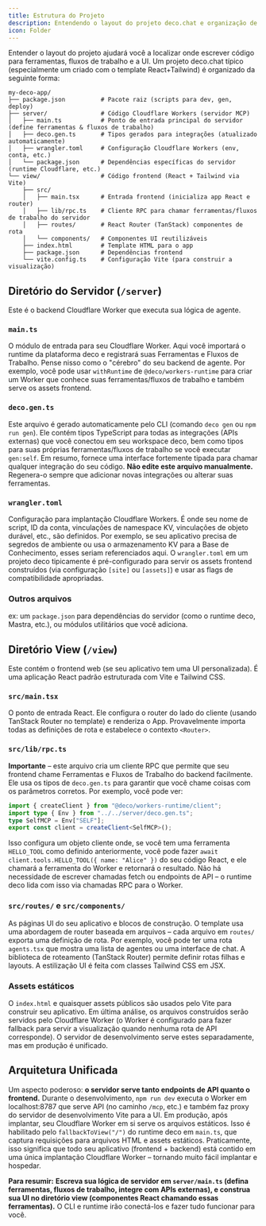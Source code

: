 ```yaml
---
title: Estrutura do Projeto
description: Entendendo o layout do projeto deco.chat e organização de arquivos
icon: Folder
---
```


Entender o layout do projeto ajudará você a localizar onde escrever código para ferramentas, fluxos de trabalho e a UI. Um projeto deco.chat típico (especialmente um criado com o template React+Tailwind) é organizado da seguinte forma:

```
my-deco-app/
├── package.json          # Pacote raiz (scripts para dev, gen, deploy)
├── server/               # Código Cloudflare Workers (servidor MCP)
│   ├── main.ts           # Ponto de entrada principal do servidor (define ferramentas & fluxos de trabalho)
│   ├── deco.gen.ts       # Tipos gerados para integrações (atualizado automaticamente)
│   ├── wrangler.toml     # Configuração Cloudflare Workers (env, conta, etc.)
│   └── package.json      # Dependências específicas do servidor (runtime Cloudflare, etc.)
└── view/                 # Código frontend (React + Tailwind via Vite)
    ├── src/
    │   ├── main.tsx      # Entrada frontend (inicializa app React e router)
    │   ├── lib/rpc.ts    # Cliente RPC para chamar ferramentas/fluxos de trabalho do servidor
    │   ├── routes/       # React Router (TanStack) componentes de rota
    │   └── components/   # Componentes UI reutilizáveis
    ├── index.html        # Template HTML para o app
    ├── package.json      # Dependências frontend
    └── vite.config.ts    # Configuração Vite (para construir a visualização)
```

## Diretório do Servidor (`/server`)

Este é o backend Cloudflare Worker que executa sua lógica de agente.

### `main.ts`

O módulo de entrada para seu Cloudflare Worker. Aqui você importará o runtime da plataforma deco e registrará suas Ferramentas e Fluxos de Trabalho. Pense nisso como o "cérebro" do seu backend de agente. Por exemplo, você pode usar `withRuntime` de `@deco/workers-runtime` para criar um Worker que conhece suas ferramentas/fluxos de trabalho e também serve os assets frontend.

### `deco.gen.ts`

Este arquivo é gerado automaticamente pelo CLI (comando `deco gen` ou `npm run gen`). Ele contém tipos TypeScript para todas as integrações (APIs externas) que você conectou em seu workspace deco, bem como tipos para suas próprias ferramentas/fluxos de trabalho se você executar `gen:self`. Em resumo, fornece uma interface fortemente tipada para chamar qualquer integração do seu código. **Não edite este arquivo manualmente.** Regenera-o sempre que adicionar novas integrações ou alterar suas ferramentas.

### `wrangler.toml`

Configuração para implantação Cloudflare Workers. É onde seu nome de script, ID da conta, vinculações de namespace KV, vinculações de objeto durável, etc., são definidos. Por exemplo, se seu aplicativo precisa de segredos de ambiente ou usa o armazenamento KV para a Base de Conhecimento, esses seriam referenciados aqui. O `wrangler.toml` em um projeto deco tipicamente é pré-configurado para servir os assets frontend construídos (via configuração `[site]` ou `[assets]`) e usar as flags de compatibilidade apropriadas.

### Outros arquivos

ex: um `package.json` para dependências do servidor (como o runtime deco, Mastra, etc.), ou módulos utilitários que você adiciona.

## Diretório View (`/view`)

Este contém o frontend web (se seu aplicativo tem uma UI personalizada). É uma aplicação React padrão estruturada com Vite e Tailwind CSS.

### `src/main.tsx`

O ponto de entrada React. Ele configura o router do lado do cliente (usando TanStack Router no template) e renderiza o App. Provavelmente importa todas as definições de rota e estabelece o contexto `<Router>`.

### `src/lib/rpc.ts`

**Importante** – este arquivo cria um cliente RPC que permite que seu frontend chame Ferramentas e Fluxos de Trabalho do backend facilmente. Ele usa os tipos de `deco.gen.ts` para garantir que você chame coisas com os parâmetros corretos. Por exemplo, você pode ver:

```ts
import { createClient } from "@deco/workers-runtime/client";
import type { Env } from "../../server/deco.gen.ts";
type SelfMCP = Env["SELF"];
export const client = createClient<SelfMCP>();
```

Isso configura um objeto cliente onde, se você tem uma ferramenta `HELLO_TOOL` como definido anteriormente, você pode fazer `await client.tools.HELLO_TOOL({ name: "Alice" })` do seu código React, e ele chamará a ferramenta do Worker e retornará o resultado. Não há necessidade de escrever chamadas fetch ou endpoints de API – o runtime deco lida com isso via chamadas RPC para o Worker.

### `src/routes/` e `src/components/`

As páginas UI do seu aplicativo e blocos de construção. O template usa uma abordagem de router baseada em arquivos – cada arquivo em `routes/` exporta uma definição de rota. Por exemplo, você pode ter uma rota `agents.tsx` que mostra uma lista de agentes ou uma interface de chat. A biblioteca de roteamento (TanStack Router) permite definir rotas filhas e layouts. A estilização UI é feita com classes Tailwind CSS em JSX.

### Assets estáticos

O `index.html` e quaisquer assets públicos são usados pelo Vite para construir seu aplicativo. Em última análise, os arquivos construídos serão servidos pelo Cloudflare Worker (o Worker é configurado para fazer fallback para servir a visualização quando nenhuma rota de API corresponde). O servidor de desenvolvimento serve estes separadamente, mas em produção é unificado.

## Arquitetura Unificada

Um aspecto poderoso: **o servidor serve tanto endpoints de API quanto o frontend.** Durante o desenvolvimento, `npm run dev` executa o Worker em localhost:8787 que serve API (no caminho `/mcp`, etc.) e também faz proxy do servidor de desenvolvimento Vite para a UI. Em produção, após implantar, seu Cloudflare Worker em si serve os arquivos estáticos. Isso é habilitado pelo `fallbackToView("/")` do runtime deco em `main.ts`, que captura requisições para arquivos HTML e assets estáticos. Praticamente, isso significa que todo seu aplicativo (frontend + backend) está contido em uma única implantação Cloudflare Worker – tornando muito fácil implantar e hospedar.

**Para resumir:** **Escreva sua lógica de servidor em `server/main.ts` (defina ferramentas, fluxos de trabalho, integre com APIs externas), e construa sua UI no diretório view (componentes React chamando essas ferramentas).** O CLI e runtime irão conectá-los e fazer tudo funcionar para você.

